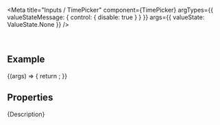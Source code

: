 
<Meta
  title="Inputs / TimePicker"
  component={TimePicker}
  argTypes={{
    valueStateMessage: { control: { disable: true } }
  }}
  args={{
    valueState: ValueState.None
  }}
/>

<DocsHeader since="0.9.0" />

<br />

## Example

<Canvas>
  <Story name="Default">
    {(args) => {
      return <TimePicker {...args} />;
    }}
  </Story>
</Canvas>

## Properties

<ArgsTableWithNote story="." />

<Markdown>{Description}</Markdown>

<DomRefTable rows={TimePickerDomRef} />

<Footer />
